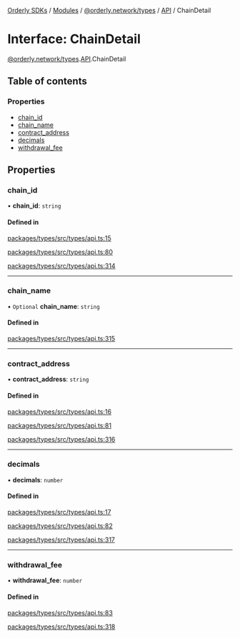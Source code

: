 [Orderly SDKs](/sdks/tech-doc/README) / [Modules](/sdks/tech-doc/modules) / [@orderly.network/types](/sdks/tech-doc/modules/orderly_network_types) / [API](/sdks/tech-doc/modules/orderly_network_types.API) / ChainDetail

# Interface: ChainDetail

[@orderly.network/types](/sdks/tech-doc/modules/orderly_network_types).[API](/sdks/tech-doc/modules/orderly_network_types.API).ChainDetail

## Table of contents

### Properties

- [chain\_id](/sdks/tech-doc/interfaces/orderly_network_types.API.ChainDetail#chain_id)
- [chain\_name](/sdks/tech-doc/interfaces/orderly_network_types.API.ChainDetail#chain_name)
- [contract\_address](/sdks/tech-doc/interfaces/orderly_network_types.API.ChainDetail#contract_address)
- [decimals](/sdks/tech-doc/interfaces/orderly_network_types.API.ChainDetail#decimals)
- [withdrawal\_fee](/sdks/tech-doc/interfaces/orderly_network_types.API.ChainDetail#withdrawal_fee)

## Properties

### chain\_id

• **chain\_id**: `string`

#### Defined in

[packages/types/src/types/api.ts:15](https://github.com/OrderlyNetwork/js-sdk/blob/b90fff4/packages/types/src/types/api.ts#L15)

[packages/types/src/types/api.ts:80](https://github.com/OrderlyNetwork/js-sdk/blob/b90fff4/packages/types/src/types/api.ts#L80)

[packages/types/src/types/api.ts:314](https://github.com/OrderlyNetwork/js-sdk/blob/b90fff4/packages/types/src/types/api.ts#L314)

___

### chain\_name

• `Optional` **chain\_name**: `string`

#### Defined in

[packages/types/src/types/api.ts:315](https://github.com/OrderlyNetwork/js-sdk/blob/b90fff4/packages/types/src/types/api.ts#L315)

___

### contract\_address

• **contract\_address**: `string`

#### Defined in

[packages/types/src/types/api.ts:16](https://github.com/OrderlyNetwork/js-sdk/blob/b90fff4/packages/types/src/types/api.ts#L16)

[packages/types/src/types/api.ts:81](https://github.com/OrderlyNetwork/js-sdk/blob/b90fff4/packages/types/src/types/api.ts#L81)

[packages/types/src/types/api.ts:316](https://github.com/OrderlyNetwork/js-sdk/blob/b90fff4/packages/types/src/types/api.ts#L316)

___

### decimals

• **decimals**: `number`

#### Defined in

[packages/types/src/types/api.ts:17](https://github.com/OrderlyNetwork/js-sdk/blob/b90fff4/packages/types/src/types/api.ts#L17)

[packages/types/src/types/api.ts:82](https://github.com/OrderlyNetwork/js-sdk/blob/b90fff4/packages/types/src/types/api.ts#L82)

[packages/types/src/types/api.ts:317](https://github.com/OrderlyNetwork/js-sdk/blob/b90fff4/packages/types/src/types/api.ts#L317)

___

### withdrawal\_fee

• **withdrawal\_fee**: `number`

#### Defined in

[packages/types/src/types/api.ts:83](https://github.com/OrderlyNetwork/js-sdk/blob/b90fff4/packages/types/src/types/api.ts#L83)

[packages/types/src/types/api.ts:318](https://github.com/OrderlyNetwork/js-sdk/blob/b90fff4/packages/types/src/types/api.ts#L318)
